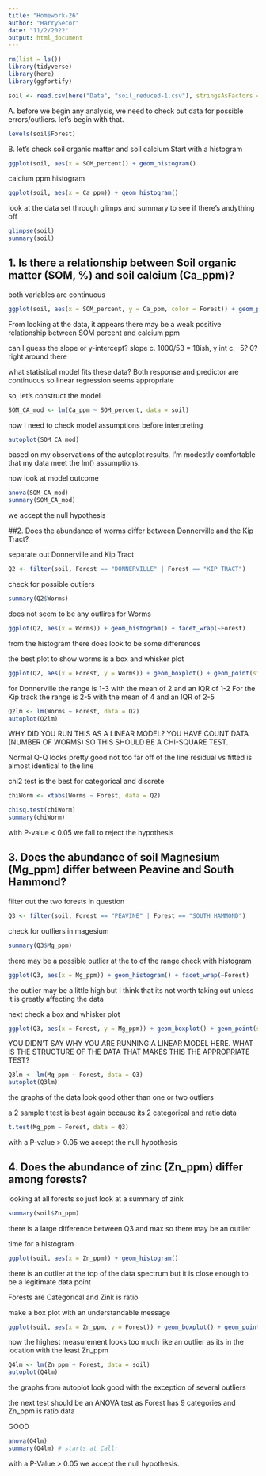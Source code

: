 ```yaml
---
title: "Homework-26"
author: "HarrySecor"
date: "11/2/2022"
output: html_document
---
```


```r
rm(list = ls())
library(tidyverse)
library(here)
library(ggfortify)
```



```r
soil <- read.csv(here("Data", "soil_reduced-1.csv"), stringsAsFactors = T)
```

A. before we begin any analysis, we need to check out data for possible errors/outliers. let's begin with that.

```r
levels(soil$Forest)
```

B. let's check soil organic matter and soil calcium
Start with a histogram

```r
ggplot(soil, aes(x = SOM_percent)) + geom_histogram()
```

calcium ppm histogram

```r
ggplot(soil, aes(x = Ca_ppm)) + geom_histogram()
```

look at the data set through glimps and summary to see if there's andything off

```r
glimpse(soil)
summary(soil)
```


## 1. Is there a relationship between Soil organic matter (SOM, %) and soil calcium (Ca_ppm)?

both variables are continuous

```r
ggplot(soil, aes(x = SOM_percent, y = Ca_ppm, color = Forest)) + geom_point() + ylab("Ca ppm") + xlab("SOM %") + theme_bw()
```
From looking at the data, it appears there may be a weak positive relationship between SOM percent and calcium ppm

can I guess the slope or y-intercept?
slope c. 1000/53 = 18ish, y int c. -5? 0? right around there 

what statistical model fits these data?
Both response and predictor are continuous so linear regression seems appropriate

so, let's construct the model
```r
SOM_CA_mod <- lm(Ca_ppm ~ SOM_percent, data = soil)
```

now I need to check model assumptions before interpreting

```r
autoplot(SOM_CA_mod)
```

based on my observations of the autoplot results, I'm modestly comfortable that my data meet the lm() assumptions.

now look at model outcome
```r
anova(SOM_CA_mod)
summary(SOM_CA_mod)
```

we accept the null hypothesis


##2. Does the abundance of worms differ between Donnerville and the Kip Tract?

separate out Donnerville and Kip Tract 

```r
Q2 <- filter(soil, Forest == "DONNERVILLE" | Forest == "KIP TRACT")
```

check for possible outliers

```r
summary(Q2$Worms)
```

does not seem to be any outlires for Worms

```r
ggplot(Q2, aes(x = Worms)) + geom_histogram() + facet_wrap(~Forest)
```

from the histogram there does look to be some differences

the best plot to show worms is a box and whisker plot

```r
ggplot(Q2, aes(x = Forest, y = Worms)) + geom_boxplot() + geom_point(size = 4, color = 'lightgrey', alpha = 0.5)
```

for Donnerville the range is 1-3 with the mean of 2 and an IQR of 1-2
For the Kip track the range is 2-5 with the mean of 4 and an IQR of 2-5

```r
Q2lm <- lm(Worms ~ Forest, data = Q2)
autoplot(Q2lm)
```

WHY DID YOU RUN THIS AS A LINEAR MODEL? YOU HAVE COUNT DATA (NUMBER OF WORMS) SO THIS SHOULD BE A CHI-SQUARE TEST.

Normal Q-Q looks pretty good not too far off of the line
residual  vs fitted is almost identical to the line

chi2 test is the best for categorical and discrete

```r
chiWorm <- xtabs(Worms ~ Forest, data = Q2)

chisq.test(chiWorm)
summary(chiWorm)
```


with P-value < 0.05 we fail to reject the hypothesis


## 3. Does the abundance of soil Magnesium (Mg_ppm) differ between Peavine and South Hammond?

filter out the two forests in question

```r
Q3 <- filter(soil, Forest == "PEAVINE" | Forest == "SOUTH HAMMOND")
```

check for outliers in magesium

```r
summary(Q3$Mg_ppm)
```
there may be a possible outlier at the to of the range check with histogram

```r
ggplot(Q3, aes(x = Mg_ppm)) + geom_histogram() + facet_wrap(~Forest)
```

the outlier may be a little high but I think that its not worth taking out unless it is greatly affecting the data

next check a box and whisker plot

```r
ggplot(Q3, aes(x = Forest, y = Mg_ppm)) + geom_boxplot() + geom_point(size = 4, color = 'lightgrey', alpha = 0.5)
```

YOU DIDN'T SAY WHY YOU ARE RUNNING A LINEAR MODEL HERE. WHAT IS THE STRUCTURE OF THE DATA THAT MAKES THIS THE APPROPRIATE TEST?

```r
Q3lm <- lm(Mg_ppm ~ Forest, data = Q3)
autoplot(Q3lm)
```

the graphs of the data look good other than one or two outliers


a 2 sample t test is best again because its 2 categorical and ratio data

```r
t.test(Mg_ppm ~ Forest, data = Q3)
```

with a P-value > 0.05 we accept the null hypothesis


## 4. Does the abundance of zinc (Zn_ppm) differ among forests?

looking at all forests so just look at a summary of zink

```r
summary(soil$Zn_ppm)
```
there is a large difference between Q3 and max so there may be an outlier 

time for a histogram

```r
ggplot(soil, aes(x = Zn_ppm)) + geom_histogram()
```
there is an outlier at the top of the data spectrum but it is close enough to be a legitimate data point

Forests are Categorical and Zink is ratio

make a box plot with an understandable message

```r
ggplot(soil, aes(x = Zn_ppm, y = Forest)) + geom_boxplot() + geom_point(size = 4, color = 'lightgrey', alpha = 0.5)
```
now the highest measurement looks too much like an outlier as its in the location with the least Zn_ppm

```r
Q4lm <- lm(Zn_ppm ~ Forest, data = soil)
autoplot(Q4lm)
```

the graphs from autoplot look good with the exception of several outliers

the next test should be an ANOVA test as Forest has 9 categories and Zn_ppm is ratio data

GOOD

```r
anova(Q4lm)
summary(Q4lm) # starts at Call:
```

with a P-Value > 0.05 we accept the null hypothesis.
